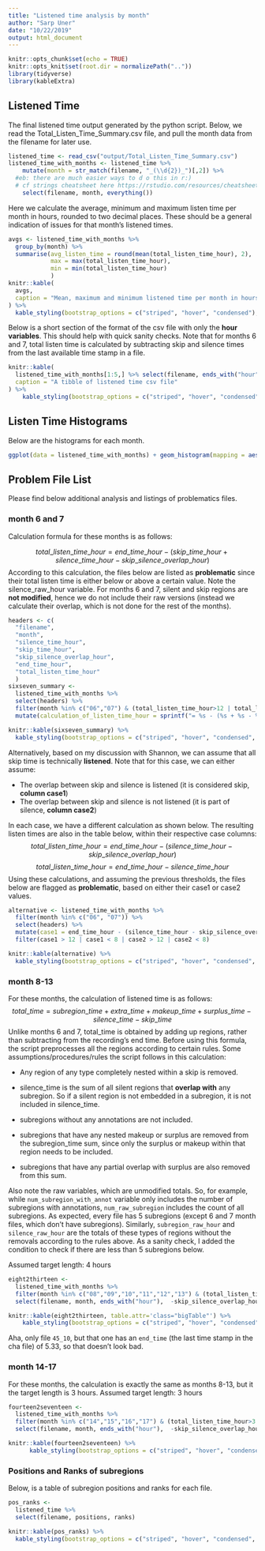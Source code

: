 ```yaml
---
title: "Listened time analysis by month"
author: "Sarp Uner"
date: "10/22/2019"
output: html_document
---
```

<style>
  .bigTable {
    float:left
  }
</style>
```r
knitr::opts_chunk$set(echo = TRUE)
knitr::opts_knit$set(root.dir = normalizePath(".."))
library(tidyverse)
library(kableExtra)
```

## Listened Time

The final listened time output generated by the python script.  Below, we read the Total_Listen_Time_Summary.csv file, and pull the month data from the filename for later use.

```r
listened_time <- read_csv("output/Total_Listen_Time_Summary.csv")
listened_time_with_months <- listened_time %>% 
    mutate(month = str_match(filename, "_(\\d{2})_")[,2]) %>% 
  #eb: there are much easier ways to d o this in r:)
  # cf strings cheatsheet here https://rstudio.com/resources/cheatsheets/
    select(filename, month, everything())
```

Here we calculate the average, minimum and maximum listen time per month in hours, rounded to two decimal places. These should be a general indication of issues for that month's listened times.

```r
avgs <- listened_time_with_months %>% 
  group_by(month) %>% 
  summarise(avg_listen_time = round(mean(total_listen_time_hour), 2), 
            max = max(total_listen_time_hour), 
            min = min(total_listen_time_hour)
            )
knitr::kable(
  avgs,
  caption = "Mean, maximum and minimum listened time per month in hours"
) %>%
  kable_styling(bootstrap_options = c("striped", "hover", "condensed"), full_width = T, fixed_thead = T)

```


Below is a short section of the format of the csv file with only the **hour variables**. This should help with quick sanity checks. Note that for months 6 and 7, total listen time is calculated by subtracting skip and silence times from the last available time stamp in a file. 
```r
knitr::kable(
  listened_time_with_months[1:5,] %>% select(filename, ends_with("hour")),
  caption = "A tibble of listened time csv file"
) %>%
    kable_styling(bootstrap_options = c("striped", "hover", "condensed"), full_width = F, position = 'left')
```

## Listen Time Histograms 
Below are the histograms for each month. 
```r
ggplot(data = listened_time_with_months) + geom_histogram(mapping = aes(x = total_listen_time_hour),binwidth=.25) + facet_wrap(~ month, scales = "free")
```

## Problem File List
Please find below additional analysis and listings of problematics files.

### month 6 and 7
Calculation formula for these months is as follows:

$$total\_listen\_time\_hour = end\_time\_hour - (skip\_time\_hour + silence\_time\_hour - skip\_silence\_overlap\_hour)$$
According to this calculation, the files below are listed as **problematic** since their total listen time is either below or above a certain value. Note the silence_raw_hour variable. For months 6 and 7, silent and skip regions are **not modified**, hence we do not include their raw versions (instead we calculate their overlap, which is not done for the rest of the months). 
```r
headers <- c(
  "filename", 
  "month", 
  "silence_time_hour", 
  "skip_time_hour", 
  "skip_silence_overlap_hour", 
  "end_time_hour", 
  "total_listen_time_hour"
  )
sixseven_summary <- 
  listened_time_with_months %>%
  select(headers) %>%
  filter(month %in% c("06","07") & (total_listen_time_hour>12 | total_listen_time_hour<8)) %>%
  mutate(calculation_of_listen_time_hour = sprintf("= %s - (%s + %s - %s)", end_time_hour, skip_time_hour, silence_time_hour, skip_silence_overlap_hour))

knitr::kable(sixseven_summary) %>%
  kable_styling(bootstrap_options = c("striped", "hover", "condensed", "bordered"), full_width = F, fixed_thead = T)
```

Alternatively, based on my discussion with Shannon, we can assume that all skip time is technically **listened**. Note that for this case, we can either assume:

- The overlap between skip and silence is listened (it is considered skip, **column case1**)
- The overlap between skip and silence is not listened (it is part of silence, **column case2**)

In each case, we have a different calculation as shown below. The resulting listen times are also in the table below, within their respective case columns:
$$total\_listen\_time\_hour = end\_time\_hour - (silence\_time\_hour - skip\_silence\_overlap\_hour)$$
$$total\_listen\_time\_hour = end\_time\_hour - silence\_time\_hour$$
Using these calculations, and assuming the previous thresholds, the files below are flagged as **problematic**, based on either their case1 or case2 values.
```r
alternative <- listened_time_with_months %>%
  filter(month %in% c("06", "07")) %>%
  select(headers) %>%
  mutate(case1 = end_time_hour - (silence_time_hour - skip_silence_overlap_hour), case2 = end_time_hour - silence_time_hour) %>%
  filter(case1 > 12 | case1 < 8 | case2 > 12 | case2 < 8)

knitr::kable(alternative) %>%
  kable_styling(bootstrap_options = c("striped", "hover", "condensed", "bordered"), full_width = F, fixed_thead = T)
```
### month 8-13
For these months, the calculation of listened time is as follows:
$$total\_time = subregion\_time + extra\_time + makeup\_time + surplus\_time - silence\_time - skip\_time$$
Unlike months 6 and 7, total_time is obtained by adding up regions, rather than subtracting from the recording's end time. Before using this formula, the script preprocesses all the regions according to certain rules. Some assumptions/procedures/rules the script follows in this calculation:

* Any region of any type completely nested within a skip is removed. 

* silence_time is the sum of all silent regions that **overlap with** any subregion. So if a silent region is not embedded in a subregion, it is not included in silence_time. 

* subregions without any annotations are not included. 
* subregions that have any nested makeup or surplus are removed from the subregion_time sum, since only the surplus or makeup within that region needs to be included. 
* subregions that have any partial overlap with surplus are also removed from this sum.

Also note the raw variables, which are unmodified totals. So, for example, while `num_subregion_with_annot` variable only includes the number of subregions with annotations, `num_raw_subregion` includes the count of all subregions. As expected, every file has 5 subregions (except 6 and 7 month files, which don't have subregions). Similarly, `subregion_raw_hour` and `silence_raw_hour` are the totals of these types of regions without the removals according to the rules above. As a sanity check, I added the condition to check if there are less than 5 subregions below. 

Assumed target length: 4 hours
```r
eight2thirteen <- 
  listened_time_with_months %>% 
  filter(month %in% c("08","09","10","11","12","13") & (total_listen_time_hour>4.25 | total_listen_time_hour<3.75 | num_raw_subregion<5)) %>%
  select(filename, month, ends_with("hour"),  -skip_silence_overlap_hour, contains("raw"))
```


```r
knitr::kable(eight2thirteen, table.attr='class="bigTable"') %>%
    kable_styling(bootstrap_options = c("striped", "hover", "condensed", "bordered"), full_width = F, fixed_thead = T, position="left")
```

Aha, only file `45_10`, but that one has an `end_time` (the last time stamp in the cha file) of 5.33, so that doesn't look bad. 

### month 14-17
For these months, the calculation is exactly the same as months 8-13, but it the target length is 3 hours. 
Assumed target length: 3 hours
```r
fourteen2seventeen <-
  listened_time_with_months %>% 
  filter(month %in% c("14","15","16","17") & (total_listen_time_hour>3.25 | total_listen_time_hour<2.75)) %>%
  select(filename, month, ends_with("hour"),  -skip_silence_overlap_hour, contains("raw"))

knitr::kable(fourteen2seventeen) %>%
      kable_styling(bootstrap_options = c("striped", "hover", "condensed", "bordered"), full_width = F, fixed_thead = T, position="left")
```

### Positions and Ranks of subregions
Below, is a table of subregion positions and ranks for each file.
```r
pos_ranks <- 
  listened_time %>%
  select(filename, positions, ranks)

knitr::kable(pos_ranks) %>%
  kable_styling(bootstrap_options = c("striped", "hover", "condensed", "bordered"), full_width = F, fixed_thead = T, position="left")
```
